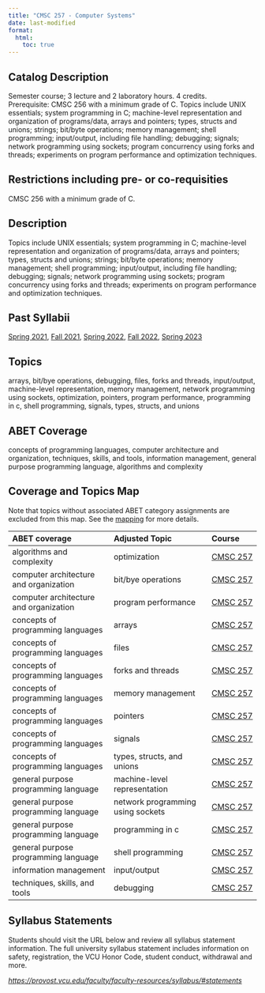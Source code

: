 ```yaml
---
title: "CMSC 257 - Computer Systems"
date: last-modified
format:
  html:
    toc: true
---
```


## Catalog Description

Semester course; 3 lecture and 2 laboratory hours. 4 credits. Prerequisite: CMSC 256 with a minimum grade of C. Topics include UNIX essentials; system programming in C; machine-level representation and organization of programs/data, arrays and pointers; types, structs and unions; strings; bit/byte operations; memory management; shell programming; input/output, including file handling; debugging; signals; network programming using sockets; program concurrency using forks and threads; experiments on program performance and optimization techniques.


## Restrictions including pre- or co-requisities
 
CMSC 256 with a minimum grade of C.

## Description

Topics include UNIX essentials; system programming in C; machine-level representation and organization of programs/data, arrays and pointers; types, structs and unions; strings; bit/byte operations; memory management; shell programming; input/output, including file handling; debugging; signals; network programming using sockets; program concurrency using forks and threads; experiments on program performance and optimization techniques.

## Past Syllabii

<a href='./202120/CMSC_257_Syllabus_Spring_2021.pdf'>Spring 2021</a>, <a href='./202210/CMSC_257_Syllabus_Fall_2021.pdf'>Fall 2021</a>, <a href='./202220/CMSC_257_Syllabus_Spring_2022.pdf'>Spring 2022</a>, <a href='./202310/CMSC_257_Syllabus_Fall_2022.pdf'>Fall 2022</a>, <a href='./202320/CMSC_257_Syllabus_Spring_2023.pdf'>Spring 2023</a>

## Topics

arrays, bit/bye operations, debugging, files, forks and threads, input/output, machine-level representation, memory management, network programming using sockets, optimization, pointers, program performance, programming in c, shell programming, signals, types, structs, and unions

## ABET Coverage

concepts of programming languages, computer architecture and organization, techniques, skills, and tools, information management, general purpose programming language, algorithms and complexity

## Coverage and Topics Map

Note that topics without associated ABET category assignments are excluded from this map.  See the [mapping](https://docs.google.com/spreadsheets/d/1qrN3L7eRLsM-aVMHYaLQN-FMYtrTJf0_h6dLKlUdPkk/edit#gid=338318647) for more details.

ABET coverage                           Adjusted Topic                     Course
--------------------------------------  ---------------------------------  ----------------------------------
algorithms and complexity               optimization                       <a href='CMSC257.qmd'>CMSC 257</a>
computer architecture and organization  bit/bye operations                 <a href='CMSC257.qmd'>CMSC 257</a>
computer architecture and organization  program performance                <a href='CMSC257.qmd'>CMSC 257</a>
concepts of programming languages       arrays                             <a href='CMSC257.qmd'>CMSC 257</a>
concepts of programming languages       files                              <a href='CMSC257.qmd'>CMSC 257</a>
concepts of programming languages       forks and threads                  <a href='CMSC257.qmd'>CMSC 257</a>
concepts of programming languages       memory management                  <a href='CMSC257.qmd'>CMSC 257</a>
concepts of programming languages       pointers                           <a href='CMSC257.qmd'>CMSC 257</a>
concepts of programming languages       signals                            <a href='CMSC257.qmd'>CMSC 257</a>
concepts of programming languages       types, structs, and unions         <a href='CMSC257.qmd'>CMSC 257</a>
general purpose programming language    machine-level representation       <a href='CMSC257.qmd'>CMSC 257</a>
general purpose programming language    network programming using sockets  <a href='CMSC257.qmd'>CMSC 257</a>
general purpose programming language    programming in c                   <a href='CMSC257.qmd'>CMSC 257</a>
general purpose programming language    shell programming                  <a href='CMSC257.qmd'>CMSC 257</a>
information management                  input/output                       <a href='CMSC257.qmd'>CMSC 257</a>
techniques, skills, and tools           debugging                          <a href='CMSC257.qmd'>CMSC 257</a>


## Syllabus Statements

Students should visit the URL below and review all syllabus statement information. The full university syllabus statement includes information on safety, registration, the VCU Honor Code, student conduct, withdrawal and more.

*<https://provost.vcu.edu/faculty/faculty-resources/syllabus/#statements>*


